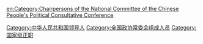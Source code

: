 {{中国人民政治协商会议全国委员会主席|nocat}}

[[Category:中华人民共和国领导人|Category:中华人民共和国领导人]]
[[Category:全国政协常委会组成人员|Category:全国政协常委会组成人员]]
[[Category:国家级正职|Category:国家级正职]]
[[en:Category:Chairpersons_of_the_National_Committee_of_the_Chinese_People's_Political_Consultative_Conference|en:Category:Chairpersons of the National Committee of the Chinese People's Political Consultative Conference]]